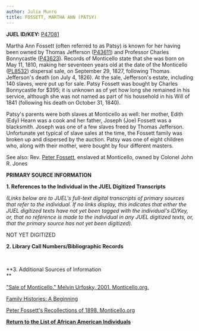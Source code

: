 ```yaml
---
author: Julia Munro
title: FOSSETT, MARTHA ANN (PATSY)
---
```

**JUEL ID/KEY:** [P47081](http://juel.iath.virginia.edu/public_person?person=47081 "P47081")

Martha Ann Fossett (often referred to as Patsy) is known for her having been owned by Thomas Jefferson ([P43611](http://juel.iath.virginia.edu/public_person?person=43611 "P43611")) and Professor Charles Bonnycastle ([P43623](http://juel.iath.virginia.edu/public_person?person=43623 "P43623")). Records of Monticello state that she was born on May 11, 1810, making her seventeen years old at the date of the Monticello ([PL8532](http://juel.iath.virginia.edu/public_place?place=8532 "PL8532")) dispersal sale, on September 29, 1827, following Thomas Jefferson's death (on July 4, 1826). At the sale, Jefferson's estate, including 140 slaves, were put up for sale. Patsy Fossett was bought by Charles Bonnycastle for $395; it is unknown as of yet how long she remained in his service, although she was not named as part of his household in his Will of 1841 (following his death on October 31, 1840). 

  
Patsy's parents were both slaves at Monticello as well: her mother, Edith (Edy) Hearn was a cook and her father, Joseph (Joe) Fossett was a blacksmith. Joseph was one of a few slaves freed by Thomas Jefferson. Unfortunate yet typical of slave sales at the time, the Fossett family was broken up and dispersed by the auction. Patsy was one of eight children who, along with their mother, were bought by four different masters.

See also: Rev. [Peter Fossett](http://juel.iath.virginia.edu/node/1106 "Peter Fossett"), enslaved at Monticello, owned by Colonel John R. Jones

**PRIMARY SOURCE INFORMATION** 

**1\. References to the Individual in the JUEL Digitized Transcripts**

_(Links below are to JUEL's full-text digital transcripts of primary sources that refer to the individual. If no links display, this indicates that either the JUEL digitized texts have not yet been tagged with the individual's ID/Key, or, that no reference is made to the individual in any JUEL digitized texts, or, that the primary source has not yet been digitized)._  

NOT YET DIGITIZED

**2\. Library Call Numbers/Bibliographic Records**

 [](http://search.lib.virginia.edu/catalog/u4005116 "Chairman's Journal")

**3\. Additional Sources of Information  
**

["Sale of Monticello." Melvin Urfosky, 2001. Monticello.org.](https://www.monticello.org/site/house-and-gardens/sale-monticello "Monticello") 

[Family Histories: A Beginning](https://www.monticello.org/site/plantation-and-slavery/family-histories-beginning "Family Histories")

[Peter Fossett's Recollections of 1898. Monticello.org](https://www.monticello.org/site/plantation-and-slavery/peter-fossetts-recollections-1898?fbclid=IwAR1UwWVfrGaaQqDwuEEollT0_UK3MIlYd7LmTsh5WHYo5LtSRAFB_IuTI3Y "Peter Fossett's Recollections of 1898") 

**[Return to the List of African American Individuals](http://juel.iath.virginia.edu/node/367 "Return to the List of African-American Individuals")**